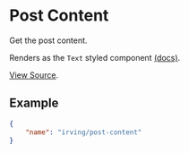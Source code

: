 <Meta title="WordPress Components|Post Content" />

# Post Content
Get the post content.

Renders as the `Text` styled component [(docs)](?path=/docs/styled-components-text--plain-text-example).

[View Source](https://github.com/alleyinteractive/wp-irving/tree/master/inc/components/components/post-content).

## Example
```json
{
	"name": "irving/post-content"
}
```
